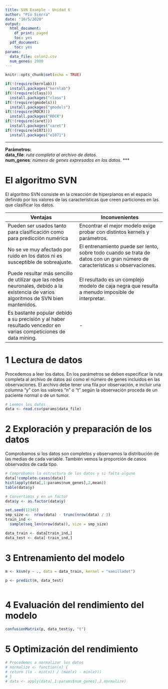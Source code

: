 ```yaml
---
title: SVN Example - Unidad 6
author: "Pío Sierra"
date: "10/5/2020"
output:
  html_document:
    df_print: paged
    toc: yes
  pdf_document:
    toc: yes
params:
  data_file: colon2.csv
  num_genes: 2000
---
```


```r
knitr::opts_chunk$set(echo = TRUE)
```

```r
if(!(require(kernlab)))
  install.packages("kernlab")
if(!(require(class)))
  install.packages("class")
if(!(require(gmodels)))
  install.packages("gmodels")
if(!(require(ROCR)))
  install.packages("ROCR")
if(!(require(caret)))
  install.packages("caret")
if(!(require(e1071)))
  install.packages("e1071")
```

***  
**Parámetros:**  
**data_file**: *ruta completa al archivo de datos.*  
**num_genes**: *número de genes expresados en los datos.* 
*** 


# El algoritmo SVN

El algoritmo SVN consiste en la creacción de hiperplanos en el espacio definido por los valores de las características que creen particiones en las que clasificar los datos.


Ventajas| Inconvenientes
-----|------
Pueden ser usados tanto para clasificación como para predicción numérica | Encontrar el mejor modelo exige probar con distintos kernels y parámetros.  
No se ve muy afectado por ruido en los datos ni es susceptible de sobreajuste. | El entrenamiento puede ser lento, sobre todo cuando se trata de datos con un gran número de características u observaciones.  
Puede resultar más sencillo de utilizar que las redes neuronales, debido a la existencia de varios algoritmos de SVN bien mantenidos. | El resultado es un complejo modelo de caja negra que resulta a menudo imposible de interpretar.  
Es bastante popular debido a su precisión y al haber resultado vencedor en varias competiciones de data mining. | -  



# 1 Lectura de datos

Procedemos a leer los datos. En los parámetros se deben especificar la ruta completa al archivo de datos así como el número de genes incluidos en las observaciones. El archivo debe tener una fila por observación, e incluir una columna "y" con los valores "n" o "t" según la observación proceda de un paciente normal o de un tumor.

```r
# Leemos los datos 
data <- read.csv(params$data_file)

```
# 2 Exploración y preparación de los datos

Comprobamos si los datos son completos y observamos la distribución de las medias de cada variable. También vemos la proporción de casos observados de cada tipo.
```r
# Comprobamos la estructura de los datos y si falta alguno
data[!complete.cases(data)]
hist(apply(data[,1:params$num_genes],2,mean))
table(data$y)

```
```r
# Convertimos y en un factor
data$y <- as.factor(data$y)


```
```r

set.seed(12345)
smp_size <-  nrow(data) - trunc(nrow(data) / 3)
train_ind <-
  sample(seq_len(nrow(data)), size = smp_size)

data_train <- data[train_ind,]
data_test <- data[-train_ind,]

```

# 3 Entrenamiento del modelo

```r
m <- ksvm(y ~ ., data = data_train, kernel = "vanilladot")
```
```r
p <- predict(m, data_test)
 
```
# 4 Evaluación del rendimiento del modelo

```r

confusionMatrix(p, data_test$y, "t")
```

# 5 Optimización del rendimiento

```r
# Procedemos a normalizar los datos
# normalize <- function(x) {
# return ((x - min(x)) / (max(x) - min(x)))
# }
# data <- apply(data[,1:params$num_genes],2,normalize)
```